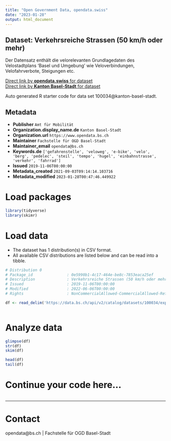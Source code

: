 ```yaml
---
title: "Open Government Data, opendata.swiss"
date: "2023-01-28"
output: html_document
---
```


## Dataset: Verkehrsreiche Strassen (50 km/h oder mehr)

Der Datensatz enthält die velorelevanten Grundlagedaten des Velostadtplans 'Basel und Umgebung' wie Veloverbindungen, Velofahrverbote, Steigungen etc.

[Direct link by **opendata.swiss** for dataset](https://opendata.swiss/de/dataset/verkehrsreiche-strassen-50-km-h-oder-mehr)<br>
[Direct link by **Kanton Basel-Stadt** for dataset](https://data.bs.ch/explore/dataset/100034/)

Auto generated R starter code for data set 100034@kanton-basel-stadt.

## Metadata

- **Publisher** `Amt für Mobilität`
- **Organization.display_name.de** `Kanton Basel-Stadt`
- **Organization.url** `https://www.opendata.bs.ch`
- **Maintainer** `Fachstelle für OGD Basel-Stadt`
- **Maintainer_email** `opendata@bs.ch`
- **Keywords.de** `['gefahrenstelle', 'veloweg', 'e-bike', 'velo', 'berg', 'pedelec', 'steil', 'tempo', 'hugel', 'einbahnstrasse', 'verkehr', 'fahrrad']`
- **Issued** `2019-11-06T00:00:00`
- **Metadata_created** `2021-09-03T09:14:14.103716`
- **Metadata_modified** `2023-01-28T00:47:46.449922`


# Load packages

```r

library(tidyverse)
library(skimr)

```

# Load data

-   The dataset has 1 distribution(s) in CSV format.
-   All available CSV distributions are listed below and can be read into a tibble.

```r

# Distribution 0
# Package_id               : 0e5990b1-4c17-464e-be8c-7853eaca25ef
# Description              : Verkehrsreiche Strassen (50 km/h oder mehr) (csv)
# Issued                   : 2019-11-06T00:00:00
# Modified                 : 2022-06-06T00:00:00
# Rights                   : NonCommercialAllowed-CommercialAllowed-ReferenceRequired

df <- read_delim('https://data.bs.ch/api/v2/catalog/datasets/100034/exports/csv')



```

# Analyze data

```r

glimpse(df)
str(df)
skim(df)

head(df)
tail(df)

```

# Continue your code here...

```r

```

------------------------------------------------------------------------

# Contact

opendata@bs.ch | Fachstelle für OGD Basel-Stadt
